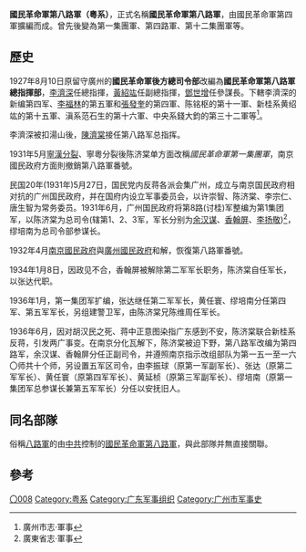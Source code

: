 {{Refimprove|time=2010-05-5}}
{{Otheruses|subject=國民革命軍第八路軍 (粵系)|other=国民革命军第八路军的其他意思|國民革命軍第八路軍 (消歧義)}}
{{Infobox Military Unit
|unit_name          = 國民革命軍第八路軍
|image              = 
|caption            = 
|dates              = 1927年8月10日－1936年[[陳濟棠|陳濟棠]]下野
|country            = {{ROC-1928}}
|branch             = {{flagicon|ROC|army}} [[國民革命軍|國民革命軍]]
|type               = 
|role               = 地方部隊
|size               = 第一集團軍時代：150個團，15萬兵力
|command_structure  = [[國民政府軍事委員會|國民政府軍事委員會]]
|garrison           = [[广东省|廣東]]、[[廣西省_(中華民國)|廣西]]
|nickname           = 
|ceremonial_chief = 
|colors =  
|motto  = 
|equipment = 第一集團軍時代：<br/>[[毛瑟C96手槍|毛瑟C96手槍]]<br/>[[魯格手槍|魯格手槍]]<br/>[[埃爾馬EMP衝鋒槍|埃爾馬EMP衝鋒槍]]<br/>[[漢陽八八式步槍|漢陽八八式步槍]]<br/>[[Gewehr_98步槍|粵造二一式步槍]]<br/>[[毛瑟M24步槍|毛瑟M24步槍]]<br/>[[二四式重機槍|二四式重機槍]]<br/>[[麥德森輕機槍|麥德森輕機槍]]<br/>[[ZB26式輕機槍|ZB26式輕機槍]]<br/>[[維克斯六噸坦克|維克斯六噸坦克]]12輛<br/>{{link-en|雷諾UE裝甲車|Renault UE Chenillette}}15輛<br/>{{link-en|三八式野戰炮|Type 38 75 mm field gun}}<br/>[[施耐德75毫米極輕便山炮|施耐德75毫米極輕便山炮]]<br/>[[施耐德1919年式75毫米山炮|施耐德1919年式75毫米山炮]]<br/>[[麥德森20毫米防空機關炮|麥德森20毫米防空機關炮]]
|march = 
|allegiance= 
|notable_commanders = [[李濟深|李濟深]]<br/>[[陳濟棠|陳濟棠]]<br/>[[黃紹竑|黃紹竑]]<br/>[[鄧世增|鄧世增]]<br/>[[張發奎|張發奎]]
|battles = [[廣州張黃事變|廣州張黃事變]]、[[廣州暴動|廣州暴動]]、[[第一次粤桂战争|第一次粤桂战争]]、[[兩廣事變|兩廣事變]]
|identification_symbol =  
|identification_symbol_label = 臂章
}}
'''國民革命軍第八路軍（粵系）'''，正式名稱'''國民革命軍第八路軍'''，由國民革命軍第四軍擴編而成。曾先後變為第一集團軍、第四路軍、第十二集團軍等。

==歷史==
1927年8月10日原留守廣州的'''國民革命軍後方總司令部'''改編為'''國民革命軍第八路軍總指揮部'''，[[李濟深|李濟深]]任總指揮，[[黃紹竑|黃紹竑]]任副總指揮，[[鄧世增|鄧世增]]任參謀長。下轄李濟深的新编第四军、[[李福林|李福林]]的第五軍和[[張發奎|張發奎]]的第四軍、陈铭枢的第十一軍、新桂系黄绍竑的第十五軍、滇系范石生的第十六軍、中央系錢大鈞的第三十二軍等<ref name="志">廣州市志·軍事 </ref>。

李濟深被扣湯山後，[[陳濟棠|陳濟棠]]接任第八路军总指挥。

1931年5月[[寧漢分裂|寧漢分裂]]、寧粵分裂後陈济棠单方面改稱''國民革命軍第一集團軍''，南京國民政府方面則撤銷第八路軍番號。

民国20年(1931年)5月27日，国民党内反蒋各派会集广州，成立与南京国民政府相对抗的广州国民政府，并在国府内设立军事委员会，以许崇智、陈济棠、李宗仁、唐生智为常务委员。1931年6月，广州国民政府将第8路(讨桂)军整编为第1集团军，以陈济棠为总司令(辖第1、2、3军，军长分别为[[余汉谋|余汉谋]]、[[香翰屏|香翰屏]]、[[李揚敬|李扬敬]])<ref name="s">廣東省志·軍事 </ref>，缪培南为总司令部参谋长。

1932年4月[[南京國民政府|南京國民政府]]與[[廣州國民政府|廣州國民政府]]和解，恢復第八路軍番號。

1934年1月8日，因政见不合，香翰屏被解除第二军军长职务，陈济棠自任军长，以张达代职。

1936年1月，第一集团军扩编，张达继任第二军军长，黄任寰、缪培南分任第四军、第五军军长，另组建警卫军，由陈济棠兄陈维周任军长。

1936年6月，因对胡汉民之死、蒋中正意图染指广东感到不安，陈济棠联合新桂系反蒋，引发两广事变。在南京分化瓦解下，陈济棠被迫下野，第八路军改编为第四路军，余汉谋、香翰屏分任正副司令，并遵照南京指示改组部队为第一五一至一六〇师共十个师，另设置五军区司令，由李振球（原第一军副军长）、张达（原第二军军长）、黄任寰（原第四军军长）、黄延桢（原第三军副军长）、缪培南（原第一集团军总参谋长兼第五军军长）分任以安抚旧人。

==同名部隊==
俗稱[[八路軍|八路軍]]的由[[中共|中共]]控制的[[國民革命軍第八路軍|國民革命軍第八路軍]]，與此部隊并無直接關聯。

==參考==
{{Reflist|2}}

{{國民革命軍路軍}}

[[Category:國民革命軍陸軍路軍|〇008]]
[[Category:粤系|Category:粤系]]
[[Category:广东军事组织|Category:广东军事组织]]
[[Category:广州市军事史|Category:广州市军事史]]